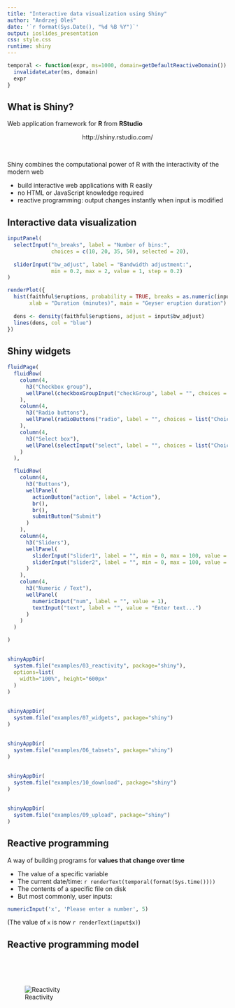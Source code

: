 ```yaml
---
title: "Interactive data visualization using Shiny"
author: "Andrzej Oleś"
date: '`r format(Sys.Date(), "%d %B %Y")`'
output: ioslides_presentation
css: style.css
runtime: shiny
---
```


```r
temporal <- function(expr, ms=1000, domain=getDefaultReactiveDomain()) {
  invalidateLater(ms, domain)
  expr
}
```

## What is Shiny?

Web application framework for **R** from **RStudio**

<p align="center">http://shiny.rstudio.com/</p>

<br/>

Shiny combines the computational power of R with the interactivity of the modern web

- build interactive web applications with R easily
- no HTML or JavaScript knowledge required
- reactive programming:
  output changes instantly when input is modified

## Interactive data visualization

```r
inputPanel(
  selectInput("n_breaks", label = "Number of bins:",
              choices = c(10, 20, 35, 50), selected = 20),
  
  sliderInput("bw_adjust", label = "Bandwidth adjustment:",
              min = 0.2, max = 2, value = 1, step = 0.2)
)

renderPlot({
  hist(faithful$eruptions, probability = TRUE, breaks = as.numeric(input$n_breaks),
       xlab = "Duration (minutes)", main = "Geyser eruption duration")
  
  dens <- density(faithful$eruptions, adjust = input$bw_adjust)
  lines(dens, col = "blue")
})
```

## Shiny widgets

```r

fluidPage(
  fluidRow(
    column(4,
      h3("Checkbox group"),
      wellPanel(checkboxGroupInput("checkGroup", label = "", choices = list("Choice 1" = 1, "Choice 2" = 2, "Choice 3" = 3), selected = 1))
    ),
    column(4,
      h3("Radio buttons"),
      wellPanel(radioButtons("radio", label = "", choices = list("Choice 1" = 1, "Choice 2" = 2, "Choice 3" = 3), selected = 1))
    ),
    column(4,
      h3("Select box"),
      wellPanel(selectInput("select", label = "", choices = list("Choice 1" = 1, "Choice 2" = 2, "Choice 3" = 3), selected = 1))
    )
  ),

  fluidRow(
    column(4,
      h3("Buttons"),
      wellPanel(
        actionButton("action", label = "Action"),
        br(),
        br(),
        submitButton("Submit")
      )
    ),
    column(4,
      h3("Sliders"),
      wellPanel(
        sliderInput("slider1", label = "", min = 0, max = 100, value = 50),
        sliderInput("slider2", label = "", min = 0, max = 100, value = c(25, 75))
      )
    ),
    column(4,
      h3("Numeric / Text"),
      wellPanel(
        numericInput("num", label = "", value = 1),
        textInput("text", label = "", value = "Enter text...")
      )
    )
  )

)
```

## <!--Reactive tables and data frames-->

```r
shinyAppDir(
  system.file("examples/03_reactivity", package="shiny"),
  options=list(
    width="100%", height="600px"
  )
)
```

## <!--Help text and submit buttons-->

```r
shinyAppDir(
  system.file("examples/07_widgets", package="shiny")
)
```

## <!--Tabbed panels-->

```r
shinyAppDir(
  system.file("examples/06_tabsets", package="shiny")
)
```

## <!--File download-->

```r
shinyAppDir(
  system.file("examples/10_download", package="shiny")
)
```

## <!--File upload-->

```r
shinyAppDir(
  system.file("examples/09_upload", package="shiny")
)
```

## Reactive programming

A way of building programs for **values that change over time**

- The value of a specific variable
- The current date/time: `r renderText(temporal(format(Sys.time())))`
- The contents of a specific file on disk
- But most commonly, user inputs:
```r
numericInput('x', 'Please enter a number', 5)
```

(The value of `x` is now `r renderText(input$x)`)

## Reactive programming model

<br/><br/><br/>
<p align="center">![Reactivity](reactive.png)</p>

<!--
## Interactive MA plot

```r
shinyAppDir("/home/oles/teaching/CSAMA2015/materials/lectures/4_Thursday/Interactive_data_visualization_using_Shiny/plotMA")
```
-->
